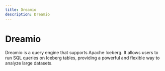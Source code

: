 ```yaml
---
title: Dreamio 
description: Dreamio
---
```


# Dreamio

Dreamio is a query engine that supports Apache Iceberg. It allows users to run SQL queries on Iceberg tables, providing a powerful and flexible way to analyze large datasets.
